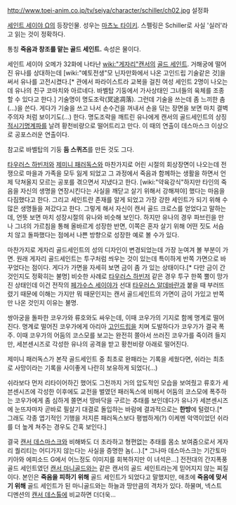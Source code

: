 http://www.toei-anim.co.jp/tv/seiya/character/schiller/ch02.jpg
설정화

[[세인트 세이야 Ω]]의 등장인물. 성우는 [[마츠노 타이키]].
스펠링은 Schiller로 사실 '실러'라고 읽는 것이 정확하다.

통칭 '''죽음과 창조를 맡는 골드 세인트.''' 속성은 물이다.

세인트 세이야 오메가 32화에 나타난 [[wiki:"게자리"캔서]]의 [[골드 세인트]]. 거해궁에 떨어진 유나를 상대하는데 [wiki:"예토전생"모 닌자만화에서 나온 고인드립 기술같은 것]을 써서 유나를 고전시켰다.[* 관에서 파라이스트라 교복을 걸친 여성 세인트 2명이 나오는데 유나의 친구 코마치와 아르네다. 바벨탑 기둥에서 가사상태인 그녀들의 육체를 조종할 수 있다고 한다.] 기술명이 명도조락(冥途凋落). 그런데 기술을 쓰는데 좀 느끼한 춤(...)을 쓴다. 게다가 기술을 쓰고 나서 손수건을 꺼내서 손을 닦는 장면을 보면 마치 결벽주의자 처럼 보이기도(...) 한다. 명도조락을 깨트린 유나에게 캔서의 골드세인트의 상징 [[적시기명계파]]를 날려 황천비량으로 떨어트리고 만다. 이 때의 연출이 데스마스크 이상으로 공포스러운 연출이다.

참고로 바벨탑의 기둥 '''둠 스퀴즈'''를 만든 것도 그다.

[[타우러스 하빈저]]와 [[제미니 패러독스]]와 마찬가지로 어린 시절의 회상장면이 나오는데 전쟁으로 마을과 가족을 모두 잃게 되었고 그 과정에서 죽음과 함께하는 생활을 하면서 언제 닥쳐올지 모르는 공포를 겪으면서 지냈다고 한다. [wiki:"약육강식"하지만 타인의 죽음을 자신의 생명을 연장시킨다는 사실을 깨닫고 살기 위해서 강해져야] 했다는 마음을 다짐했다고 한다. 그리고 세인트란 존재를 알게 되었고 가장 강한 세인트가 되기 위해 수많은 생명들을 져갔다고 한다. 그렇게 해서 자신이 캔서 골드 크로스를 얻었다고 말하는데, 언뜻 보면 마치 성장시절의 유나와 비슷해 보인다. 하지만 유나의 경우 파브린을 만나 그녀의 가르침을 통해 올바르게 성장한 반면, 이쪽은 혼자 살기 위해 어떤 짓도 서슴치 않고 돌파했다는 점에서 나쁜 방향으로 성장한 예로 볼 수가 있다. 

마찬가지로 게자리 골드세인트의 성의 디자인이 변경되었는데 가장 눈여겨 볼 부분이 가면. 원래 게자리 골드세인트는 투구처럼 씌우는 것이 있는데 특이하게 반쪽 가면으로 바꾸었다는 점이다. 게다가 가면을 자세히 보면 금이 좀 가 있는 상태이다.[* 다만 금이 간 것인지도 정확히는 불명] 비슷한 사례로 [[타우러스 하빈저]] 같은 경우 투구 한쪽 뿔이 망가진 상태인데 이건 전작의 [[페가수스 세이야]]가 선대 [[타우러스 알데바란]]과 붙을 때 부러뜨렸기 때문에 이해는 가지만 뭐 때문인지는 캔서 골드세인트의 가면이 금이 가있고 반쪽만 나온 것인지 이유는 불명.

쌍아궁을 돌파한 코우가와 류호와도 싸우는데, 이때 코우가의 기지로 함께 명계로 떨어진다. 명계로 떨어진 코우가에게 아리아 [[고인드립]]을 치며 도발하다가 코우가가 결국 폭주. 이때 코우가의 어둠의 코스모를 보고는 완전히 쫄아서 쓰러진 코우가를 죽이려 들지만, 세븐센시즈로 각성한 유나의 공격을 받고 황천비량 아래로 떨어진다.

제미니 패러독스가 본작 골드세인트 중 최초로 완패라는 기록을 세웠다면, 쉬라는 최초로 사망이라는 기록을 사이좋게 나란히 보유하게 되었다(...)

쉬라보다 먼저 리타이어하긴 했어도 그전까지 거의 압도적인 모습을 보여줬고 류호가 세븐센시즈에 각성한 이후에도 교전을 벌였던 패러독스에 비해서 어둠의 코스모에 폭주하는 코우가에게 좀 심하게 쫄면서 땅바닥을 구르는 추태를 보인데다가 유나가 세븐센시즈에 눈뜨자마자 곧바로 필살기 대결로 돌입하는 바람에 결과적으로는 '''한방'''에 털렸다.[* 그래도 각종 엽기적인 기행을 저지른 패러독스보다 평범하게(?) 이케멘 악역이었던 쉬라를 더 높게 쳐주는 경우도 간혹 보인다.]

결국 [[캔서 데스마스크]]와 비해봐도 더 초라하고 형편없는 추태를  몸소 보여줌으로서 게자리 퀄리티는 어디가지 않는다는 사실을 증명한 놈(…).[* 그나마 데스마스크는 기간토마키아와 에피소드 G에서 어느정도 이미지를 회복하지만 이 녀석은...] 전전대의 간지폭풍 골드 세인트였던 [[캔서 마니골드]]와는 같은 캔서의 골드 세인트라는게 믿어지지 않는 찌질이다. 본인은 '''죽음을 피하기 위해''' 골드 세인트가 되었다고 말했지만, 애초에 '''죽음에 맞서기 위해''' 골드 세인트가 된 마니골드와는 하늘과 땅만큼의 격차가 있다. 하물며, 넥스트 디멘션의 [[캔서 데스톨]]에 비교하면 더더욱...
